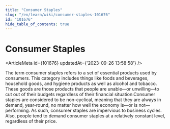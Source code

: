 ```yaml
---
title: "Consumer Staples"
slug: "/en/learn/wiki/consumer-staples-101676"
id: "101676"
hide_table_of_contents: true
---
```



# Consumer Staples

<ArticleMeta id={101676} updatedAt={'2023-09-26 13:58:58'} />
<div className='border-solid border-b border-t-0 my-4 border-[var(--ifm-color-gray-300)]' />

The term consumer staples refers to a set of essential products used by consumers. This category includes things like foods and beverages, household goods, and hygiene products as well as alcohol and tobacco. These goods are those products that people are unable—or unwilling—to cut out of their budgets regardless of their financial situation.Consumer staples are considered to be non-cyclical, meaning that they are always in demand, year-round, no matter how well the economy is—or is not—performing. As such, consumer staples are impervious to business cycles. Also, people tend to demand consumer staples at a relatively constant level, regardless of their price.
